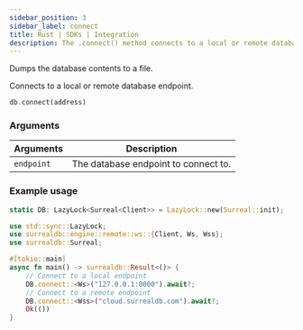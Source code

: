 ```yaml
---
sidebar_position: 3
sidebar_label: connect
title: Rust | SDKs | Integration
description: The .connect() method connects to a local or remote database endpoint.
---
```



Dumps the database contents to a file.

Connects to a local or remote database endpoint.

```rust title="Method Syntax"
db.connect(address)
```

### Arguments
<table>
    <thead>
        <tr>
            <th colspan="2" scope="col">Arguments</th>
            <th colspan="2" scope="col">Description</th>
        </tr>
    </thead>
    <tbody>
        <tr>
            <td colspan="2" scope="row" data-label="Arguments">
                <code>endpoint</code>
                <Label label="required" />
            </td>
            <td colspan="2" scope="row" data-label="Description">
                The database endpoint to connect to.
            </td>
        </tr>
    </tbody>
</table>

### Example usage
```rust
static DB: LazyLock<Surreal<Client>> = LazyLock::new(Surreal::init);

use std::sync::LazyLock;
use surrealdb::engine::remote::ws::{Client, Ws, Wss};
use surrealdb::Surreal;

#[tokio::main]
async fn main() -> surrealdb::Result<()> {
    // Connect to a local endpoint
    DB.connect::<Ws>("127.0.0.1:8000").await?;
    // Connect to a remote endpoint
    DB.connect::<Wss>("cloud.surrealdb.com").await?;
    Ok(())
}
```